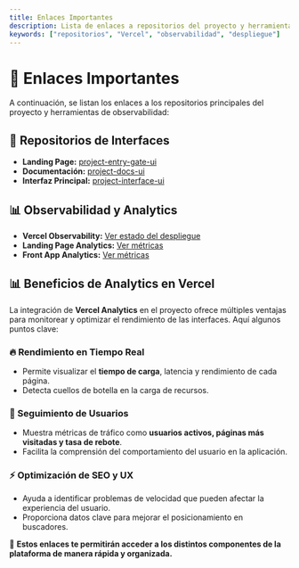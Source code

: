 ```yaml
---
title: Enlaces Importantes
description: Lista de enlaces a repositorios del proyecto y herramientas de observabilidad.
keywords: ["repositorios", "Vercel", "observabilidad", "despliegue"]
---
```


# 🔗 Enlaces Importantes

A continuación, se listan los enlaces a los repositorios principales del proyecto y herramientas de observabilidad:

## 📂 Repositorios de Interfaces

- **Landing Page:** [project-entry-gate-ui](https://github.com/jetafoluinsighttool/project-entry-gate-ui)
- **Documentación:** [project-docs-ui](https://github.com/jetafoluinsighttool/project-docs-ui)
- **Interfaz Principal:** [project-interface-ui](https://github.com/jetafoluinsighttool/project-interface-ui)

## 📊 Observabilidad y Analytics

- **Vercel Observability:** [Ver estado del despliegue](https://vercel.com/jet-afolu-insight-tool/~/observability)
- **Landing Page Analytics:** [Ver métricas](https://vercel.com/jet-afolu-insight-tool/landing-page-sei/analytics)
- **Front App Analytics:** [Ver métricas](https://vercel.com/jet-afolu-insight-tool/front-app/analytics)

## 📊 Beneficios de Analytics en Vercel

La integración de **Vercel Analytics** en el proyecto ofrece múltiples ventajas para monitorear y optimizar el rendimiento de las interfaces. Aquí algunos puntos clave:

### 🔥 Rendimiento en Tiempo Real

- Permite visualizar el **tiempo de carga**, latencia y rendimiento de cada página.
- Detecta cuellos de botella en la carga de recursos.

### 🎯 Seguimiento de Usuarios

- Muestra métricas de tráfico como **usuarios activos, páginas más visitadas y tasa de rebote**.
- Facilita la comprensión del comportamiento del usuario en la aplicación.

### ⚡ Optimización de SEO y UX

- Ayuda a identificar problemas de velocidad que pueden afectar la experiencia del usuario.
- Proporciona datos clave para mejorar el posicionamiento en buscadores.

📌 **Estos enlaces te permitirán acceder a los distintos componentes de la plataforma de manera rápida y organizada.**
